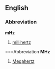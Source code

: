 ==English==

===Abbreviation===
'''mHz'''

# [[millihertz]]

===Abbreviation
'''MHz'''

# [[Megahertz]]